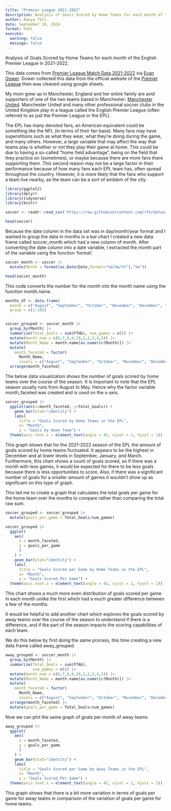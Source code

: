 ```yaml
---
title: "Premier League 2021-2022"
description: Analysis of Goals Scored by Home Teams for each month of the English Premier League in 2021-2022.
author: Ameya Teli
date: September 18, 2024
format: html
execute: 
  warning: false
  message: false
---
```


Analysis of Goals Scored by Home Teams for each month of the English Premier League in 2021-2022.

This data comes from [Premier League Match Data 2021-2022](https://www.kaggle.com/datasets/evangower/premier-league-match-data) via [Evan Gower](https://github.com/evangower). Gower collected this data from the official website of the [Premier League](https://www.premierleague.com) then was cleaned using google sheets.  

My mom grew up in Manchester, England and her entire family are avid supporters of one of the two teams based in Manchester: [Manchester United](https://www.manutd.com). Manchester United and many other professional soccer clubs in the United Kingdom play in a league called the English Premier League (often referred to as just the Premier League or the EPL).

The EPL has many devoted fans, an American equivalent could be something like the NFL (in terms of their fan base). Many fans may have superstitions such as what they wear, what they're doing during the game, and many others. 
However, a large variable that may affect the way that teams play is whether or not they play their game at home. This could be due to having a so-called "home field advantage", being on the field that they practice on (sometimes), or maybe because there are more fans there supporting them. This second reason may not be a large factor in their performance because of how many fans each EPL team has, often spread throughout the country. However, it is more likely that the fans who support a team live nearby, as the team can be a sort of emblem of the city. 

```r
library(ggplot2)
library(dplyr)
library(tidyverse)
library(knitr)

soccer <- readr::read_csv('https://raw.githubusercontent.com/rfordatascience/tidytuesday/master/data/2023/2023-04-04/soccer21-22.csv')

head(soccer)

```


Because the date column in the data set was in day/month/year format and I wanted to group the data in months in a bar chart I created a new data frame called soccer_month which had a new column of month. After converting the date column into a date variable, I extracted the month part of the variable using the function 'format'. 
```r

soccer_month <- soccer |>
  mutate(Month = format(as.Date(Date,format="%d/%m/%Y"),"%m"))

head(soccer_month)

```


This code converts the number for the month into the month name using the function month.name. 

```r
months_df <- data.frame(
  month = c("August", "September", "October", "November", "December", "January", "February", "March", "April", "May"), 
  group = c(1:10))


soccer_grouped <- soccer_month |>
  group_by(Month) |>
  summarize(Total_Goals = sum(FTHG), num_games = n()) |>
  mutate(month_num = c(6,7,8,9,10,1,2,3,4,5)) |> 
  mutate(Month_Name = month.name[as.numeric(Month)]) |>
  mutate(
    month_faceted = factor(
      Month_Name, 
      levels = c("August", "September", "October", "November", "December", "January", "February", "March", "April", "May"))) |>
  arrange(month_faceted)

```

The below data visualization shows the number of goals scored by home teams over the course of the season. It is important to note that the EPL season usually runs from August to May. Hence why the factor variable month_faceted was created and is used on the x-axis. 

```r

soccer_grouped |>
  ggplot(aes(x=month_faceted, y=Total_Goals)) + 
    geom_bar(stat="identity") +
    labs(
      title = "Goals Scored by Home Teams in the EPL", 
      x= "Month", 
      y = "Goals by Home Team") +
  theme(axis.text.x = element_text(angle = 45, vjust = 1, hjust = 1))

```

This graph shows that for the 2021-2022 season of the EPL the amount of goals scored by home teams fluctuated. It appears to be the highest in December and at lower levels in September, January, and March. Furthermore, this chart shows a count of goals scored, so if there was a month with less games, it would be expected for there to be less goals because there is less opportunities to score. Also, if there was a significant number of goals for a smaller amount of games it wouldn't show up as significant on this type of graph. 

This led me to create a graph that calculates the total goals per game for the home team over the months to compare rather than comparing the total raw sum.

```r
soccer_grouped <- soccer_grouped |>
  mutate(goals_per_game = Total_Goals/num_games) 
```

```r
soccer_grouped |>
  ggplot(
    aes(
      x = month_faceted, 
      y = goals_per_game
      )
    ) + 
    geom_bar(stat="identity") +
    labs(
      title = "Goals Scored per Game by Home Teams in the EPL", 
      x= "Month", 
      y = "Goals Scored Per Game") +
  theme(axis.text.x = element_text(angle = 45, vjust = 1, hjust = 1))

```
This chart shows a much more even distribution of goals scored per game in each month unlike the first which had a much greater difference between a few of the months. 

It would be helpful to add another chart which explores the goals scored by away teams over the course of the season to understand if there is a difference, and if the part of the season impacts the scoring capabilities of each team. 

We do this below by first doing the same process, this time creating a new data frame called away_grouped. 
```r
away_grouped <- soccer_month |>
  group_by(Month) |>
  summarize(Total_Goals = sum(FTAG), 
            num_games = n()) |>
  mutate(month_num = c(6,7,8,9,10,1,2,3,4,5)) |> 
  mutate(Month_Name = month.name[as.numeric(Month)]) |>
  mutate(
    month_faceted = factor(
      Month_Name, 
      levels = c("August", "September", "October", "November", "December", "January", "February", "March", "April", "May"))) |>
  arrange(month_faceted) |> 
  mutate(goals_per_game = Total_Goals/num_games)

```

Now we can plot the same graph of goals per month of away teams. 
```r
away_grouped |>
  ggplot(
    aes(
      x = month_faceted, 
      y = goals_per_game
      )
    ) + 
    geom_bar(stat="identity") +
    labs(
      title = "Goals Scored per Game by Away Teams in the EPL", 
      x= "Month", 
      y = "Goals Scored Per Game") +
  theme(axis.text.x = element_text(angle = 45, vjust = 1, hjust = 1))
```

This graph shows that there is a bit more variation in terms of goals per game for away teams in comparison of the variation of goals per game for home teams. 

